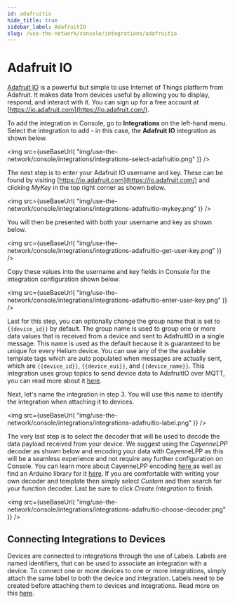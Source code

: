 ```yaml
---
id: adafruitio
hide_title: true
sidebar_label: AdafruitIO
slug: /use-the-network/console/integrations/adafruitio
---
```



# Adafruit IO

[Adafruit IO](https://io.adafruit.com/) is a powerful but simple to use Internet
of Things platform from Adafruit. It makes data from devices useful by allowing
you to display, respond, and interact with it. You can sign up for a free
account at [https://io.adafruit.com](https://io.adafruit.com/).

To add the integration in Console, go to **Integrations** on the left-hand menu.
Select the integration to add - in this case, the **Adafruit IO** integration as
shown below.

<img
  src={useBaseUrl(
    "img/use-the-network/console/integrations/integrations-select-adafruitio.png"
  )}
/>

The next step is to enter your Adafruit IO username and key. These can be found
by visiting [https://io.adafruit.com](https://io.adafruit.com/) and clicking
_MyKey_ in the top right corner as shown below.

<img
  src={useBaseUrl(
    "img/use-the-network/console/integrations/integrations-adafruitio-mykey.png"
  )}
/>

You will then be presented with both your username and key as shown below.

<img
  src={useBaseUrl(
    "img/use-the-network/console/integrations/integrations-adafruitio-get-user-key.png"
  )}
/>

Copy these values into the username and key fields in Console for the
integration configuration shown below.

<img
  src={useBaseUrl(
    "img/use-the-network/console/integrations/integrations-adafruitio-enter-user-key.png"
  )}
/>

Last for this step, you can optionally change the group name that is set to
`{{device_id}}` by default. The group name is used to group one or more data
values that is received from a device and sent to AdafruitIO in a single
message. This name is used as the default because it is guaranteed to be unique
for every Helium device. You can use any of the the available template tags
which are auto populated when messages are actually sent, which are
`{{device_id}}`, `{{device_eui}}`, and `{{device_name}}`. This integration uses
group topics to send device data to AdafruitIO over MQTT, you can read more
about it [here](https://io.adafruit.com/api/docs/mqtt.html#group-topics).

Next, let's name the integration in step 3. You will use this name to
identify the integration when attaching it to devices.

<img
  src={useBaseUrl(
    "img/use-the-network/console/integrations/integrations-adafruitio-label.png"
  )}
/>

The very last step is to select the decoder that will be used to decode the data
payload received from your device. We suggest using the _CayenneLPP_ decoder as
shown below and encoding your data with CayenneLPP as this will be a seamless
experience and not require any further configuration on Console. You can learn
more about CayenneLPP encoding
[here ](https://developers.mydevices.com/cayenne/docs/lora/#lora-cayenne-low-power-payload)as
well as find an Arduino library for it
[here](https://www.arduino.cc/reference/en/libraries/cayennelpp/). If you are
comfortable with writing your own decoder and template then simply select
_Custom_ and then search for your function decoder. Last be sure to click
_Create Integration_ to finish.

<img
  src={useBaseUrl(
    "img/use-the-network/console/integrations/integrations-adafruitio-choose-decoder.png"
  )}
/>

## Connecting Integrations to Devices

Devices are connected to integrations through the use of Labels. Labels are
named identifiers, that can be used to associate an integration with a device.
To connect one or more devices to one or more integrations, simply attach the
same label to both the device and integration. Labels need to be created before
attaching them to devices and integrations. Read more on this [here](../labels).
